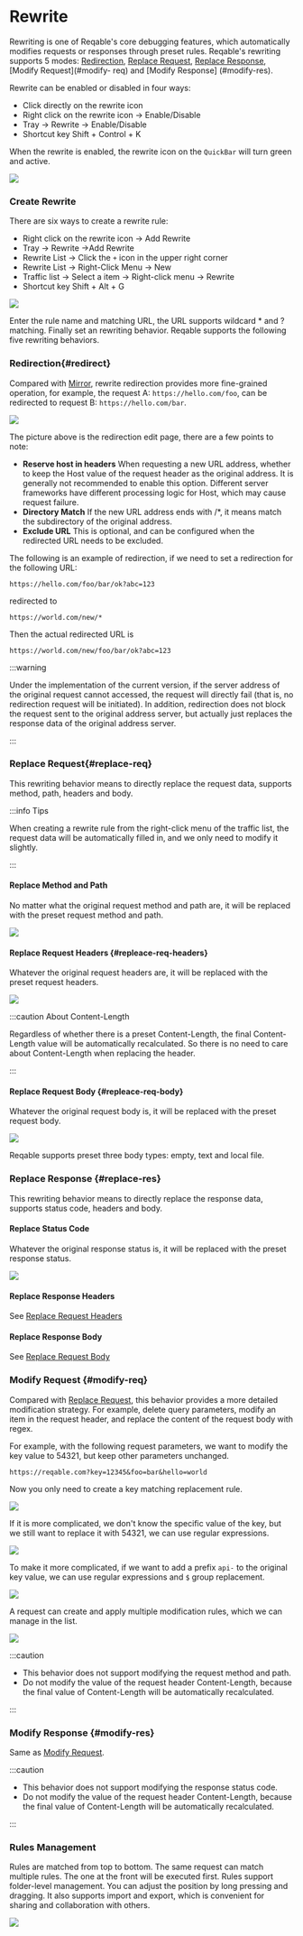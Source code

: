 # Rewrite


Rewriting is one of Reqable's core debugging features, which automatically modifies requests or responses through preset rules. Reqable's rewriting supports 5 modes: [Redirection](#redirect), [Replace Request](#replace-req), [Replace Response](#replace-res), [Modify Request](#modify- req) and [Modify Response] (#modify-res).

Rewrite can be enabled or disabled in four ways:
- Click directly on the rewrite icon
- Right click on the rewrite icon -> Enable/Disable
- Tray -> Rewrite -> Enable/Disable
- Shortcut key <Shortcut>Shift + Control + K</Shortcut>

When the rewrite is enabled, the rewrite icon on the `QuickBar` will turn green and active.

![](arts/rewrite_01.png)

### Create Rewrite

There are six ways to create a rewrite rule:
- Right click on the rewrite icon -> Add Rewrite
- Tray -> Rewrite ->Add Rewrite
- Rewrite List -> Click the `+` icon in the upper right corner
- Rewrite List -> Right-Click Menu -> New
- Traffic list -> Select a item -> Right-click menu -> Rewrite
- Shortcut key <Shortcut>Shift + Alt + G</Shortcut>

![](arts/rewrite_02.png)

Enter the rule name and matching URL, the URL supports wildcard * and ? matching. Finally set an rewriting behavior. Reqable supports the following five rewriting behaviors.

### Redirection{#redirect}

Compared with [Mirror](mirror), rewrite redirection provides more fine-grained operation, for example, the request A: `https://hello.com/foo`, can be redirected to request B: `https://hello.com/bar`.

![](arts/rewrite_12.png)

The picture above is the redirection edit page, there are a few points to note:
- **Reserve host in headers** When requesting a new URL address, whether to keep the Host value of the request header as the original address. It is generally not recommended to enable this option. Different server frameworks have different processing logic for Host, which may cause request failure.
- **Directory Match** If the new URL address ends with /*, it means match the subdirectory of the original address.
- **Exclude URL** This is optional, and can be configured when the redirected URL needs to be excluded.

The following is an example of redirection, if we need to set a redirection for the following URL:
```
https://hello.com/foo/bar/ok?abc=123
```
redirected to
```
https://world.com/new/*
```
Then the actual redirected URL is
```
https://world.com/new/foo/bar/ok?abc=123
```
:::warning

Under the implementation of the current version, if the server address of the original request cannot accessed, the request will directly fail (that is, no redirection request will be initiated).
In addition, redirection does not block the request sent to the original address server, but actually just replaces the response data of the original address server.

:::

### Replace Request{#replace-req}

This rewriting behavior means to directly replace the request data, supports method, path, headers and body.

:::info Tips

When creating a rewrite rule from the right-click menu of the traffic list, the request data will be automatically filled in, and we only need to modify it slightly.

:::

#### Replace Method and Path

No matter what the original request method and path are, it will be replaced with the preset request method and path.

![](arts/rewrite_03.png)

#### Replace Request Headers {#repleace-req-headers}

Whatever the original request headers are, it will be replaced with the preset request headers.

![](arts/rewrite_04.png)

:::caution About Content-Length

Regardless of whether there is a preset Content-Length, the final Content-Length value will be automatically recalculated. So there is no need to care about Content-Length when replacing the header.

:::

#### Replace Request Body {#repleace-req-body}

Whatever the original request body is, it will be replaced with the preset request body.

![](arts/rewrite_05.png)

Reqable supports preset three body types: empty, text and local file.

### Replace Response {#replace-res}

This rewriting behavior means to directly replace the response data, supports status code, headers and body.

#### Replace Status Code

Whatever the original response status is, it will be replaced with the preset response status.

![](arts/rewrite_06.png)

#### Replace Response Headers

See [Replace Request Headers](#repleace-req-headers)

#### Replace Response Body

See [Replace Request Body](#repleace-req-body)

### Modify Request {#modify-req}

Compared with [Replace Request](#replace-req), this behavior provides a more detailed modification strategy. For example, delete query parameters, modify an item in the request header, and replace the content of the request body with regex.

For example, with the following request parameters, we want to modify the key value to 54321, but keep other parameters unchanged.

```url
https://reqable.com?key=12345&foo=bar&hello=world
```

Now you only need to create a key matching replacement rule.

![](arts/rewrite_07.png)

If it is more complicated, we don't know the specific value of the key, but we still want to replace it with 54321, we can use regular expressions.

![](arts/rewrite_08.png)

To make it more complicated, if we want to add a prefix `api-` to the original key value, we can use regular expressions and `$` group replacement.

![](arts/rewrite_09.png)

A request can create and apply multiple modification rules, which we can manage in the list.

![](arts/rewrite_10.png)

:::caution

- This behavior does not support modifying the request method and path.
- Do not modify the value of the request header Content-Length, because the final value of Content-Length will be automatically recalculated.

:::

### Modify Response {#modify-res}

Same as [Modify Request](#modify-req).

:::caution

- This behavior does not support modifying the response status code.
- Do not modify the value of the request header Content-Length, because the final value of Content-Length will be automatically recalculated.

:::

### Rules Management

Rules are matched from top to bottom. The same request can match multiple rules. The one at the front will be executed first. Rules support folder-level management. You can adjust the position by long pressing and dragging. It also supports import and export, which is convenient for sharing and collaboration with others.

![](arts/rewrite_11.png)